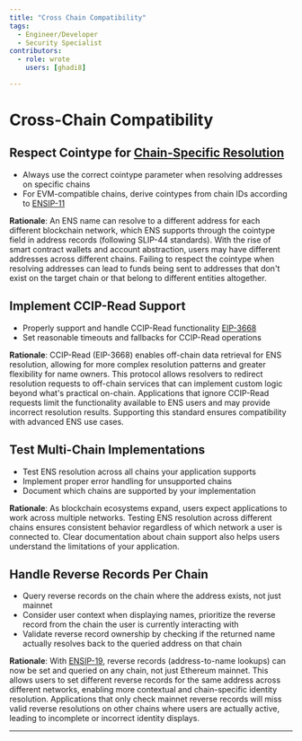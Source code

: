 ```yaml
---
title: "Cross Chain Compatibility"
tags:
  - Engineer/Developer
  - Security Specialist
contributors:
  - role: wrote
    users: [ghadi8]

---
```



<TagProvider>
<TagFilter />

# Cross-Chain Compatibility

<TagList tags={frontmatter.tags} />
<AttributionList contributors={frontmatter.contributors} />

## Respect Cointype for [Chain-Specific Resolution](https://docs.ens.domains/ensip/9)

- Always use the correct cointype parameter when resolving addresses on specific chains
- For EVM-compatible chains, derive cointypes from chain IDs according to [ENSIP-11](https://docs.ens.domains/ensip/11)

**Rationale**: An ENS name can resolve to a different address for each different blockchain network, which ENS supports through the cointype field in address records (following SLIP-44 standards). With the rise of smart contract wallets and account abstraction, users may have different addresses across different chains. Failing to respect the cointype when resolving addresses can lead to funds being sent to addresses that don't exist on the target chain or that belong to different entities altogether.

## Implement CCIP-Read Support

- Properly support and handle CCIP-Read functionality [EIP-3668](https://eips.ethereum.org/EIPS/eip-3668)
- Set reasonable timeouts and fallbacks for CCIP-Read operations

**Rationale**: CCIP-Read (EIP-3668) enables off-chain data retrieval for ENS resolution, allowing for more complex resolution patterns and greater flexibility for name owners. This protocol allows resolvers to redirect resolution requests to off-chain services that can implement custom logic beyond what's practical on-chain. Applications that ignore CCIP-Read requests limit the functionality available to ENS users and may provide incorrect resolution results. Supporting this standard ensures compatibility with advanced ENS use cases.

## Test Multi-Chain Implementations

- Test ENS resolution across all chains your application supports
- Implement proper error handling for unsupported chains
- Document which chains are supported by your implementation

**Rationale**: As blockchain ecosystems expand, users expect applications to work across multiple networks. Testing ENS resolution across different chains ensures consistent behavior regardless of which network a user is connected to. Clear documentation about chain support also helps users understand the limitations of your application.

## Handle Reverse Records Per Chain

- Query reverse records on the chain where the address exists, not just mainnet
- Consider user context when displaying names, prioritize the reverse record from the chain the user is currently interacting with
- Validate reverse record ownership by checking if the returned name actually resolves back to the queried address on that chain

**Rationale**: With [ENSIP-19](https://docs.ens.domains/ensip/19), reverse records (address-to-name lookups) can now be set and queried on any chain, not just Ethereum mainnet. This allows users to set different reverse records for the same address across different networks, enabling more contextual and chain-specific identity resolution. Applications that only check mainnet reverse records will miss valid reverse resolutions on other chains where users are actually active, leading to incomplete or incorrect identity displays.

---

</TagProvider>
<ContributeFooter />